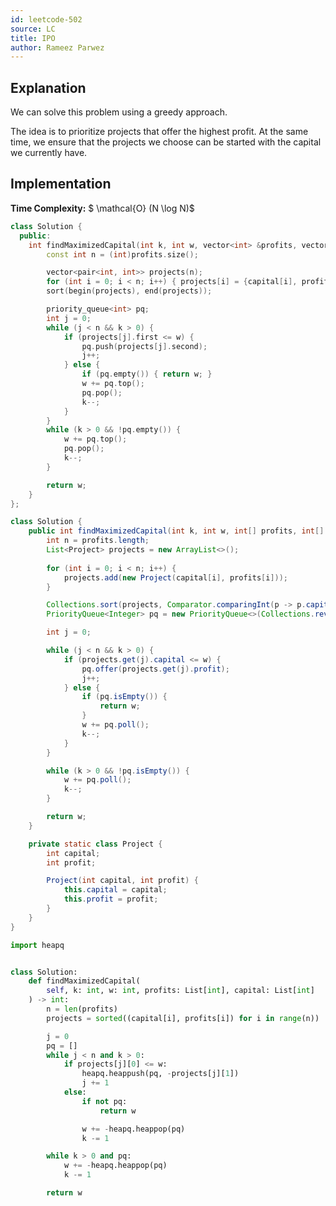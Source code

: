 ```yaml
---
id: leetcode-502
source: LC
title: IPO
author: Rameez Parwez
---
```


## Explanation

We can solve this problem using a greedy approach.

The idea is to prioritize projects that offer the highest profit.
At the same time, we ensure that the projects we choose can be started with the capital we currently have.

## Implementation

**Time Complexity:** $ \mathcal{O} (N \log N)$

<LanguageSection>
<CPPSection>

```cpp
class Solution {
  public:
	int findMaximizedCapital(int k, int w, vector<int> &profits, vector<int> &capital) {
		const int n = (int)profits.size();

		vector<pair<int, int>> projects(n);
		for (int i = 0; i < n; i++) { projects[i] = {capital[i], profits[i]}; }
		sort(begin(projects), end(projects));

		priority_queue<int> pq;
		int j = 0;
		while (j < n && k > 0) {
			if (projects[j].first <= w) {
				pq.push(projects[j].second);
				j++;
			} else {
				if (pq.empty()) { return w; }
				w += pq.top();
				pq.pop();
				k--;
			}
		}
		while (k > 0 && !pq.empty()) {
			w += pq.top();
			pq.pop();
			k--;
		}

		return w;
	}
};
```

</CPPSection>
<JavaSection>

```java
class Solution {
    public int findMaximizedCapital(int k, int w, int[] profits, int[] capital) {
        int n = profits.length;
        List<Project> projects = new ArrayList<>();
        
        for (int i = 0; i < n; i++) {
            projects.add(new Project(capital[i], profits[i]));
        }

        Collections.sort(projects, Comparator.comparingInt(p -> p.capital));
        PriorityQueue<Integer> pq = new PriorityQueue<>(Collections.reverseOrder());

        int j = 0;

        while (j < n && k > 0) {
            if (projects.get(j).capital <= w) {
                pq.offer(projects.get(j).profit);
                j++;
            } else {
                if (pq.isEmpty()) {
                    return w;
                } 
                w += pq.poll();
                k--;
            }
        }

        while (k > 0 && !pq.isEmpty()) {
            w += pq.poll();
            k--;
        }

        return w;
    }

    private static class Project {
        int capital;
        int profit;

        Project(int capital, int profit) {
            this.capital = capital;
            this.profit = profit;
        }
    }
}
```

</JavaSection>
<PySection>

```py
import heapq


class Solution:
	def findMaximizedCapital(
		self, k: int, w: int, profits: List[int], capital: List[int]
	) -> int:
		n = len(profits)
		projects = sorted((capital[i], profits[i]) for i in range(n))

		j = 0
		pq = []
		while j < n and k > 0:
			if projects[j][0] <= w:
				heapq.heappush(pq, -projects[j][1])
				j += 1
			else:
				if not pq:
					return w

				w += -heapq.heappop(pq)
				k -= 1

		while k > 0 and pq:
			w += -heapq.heappop(pq)
			k -= 1

		return w
```

</PySection>
</LanguageSection>
